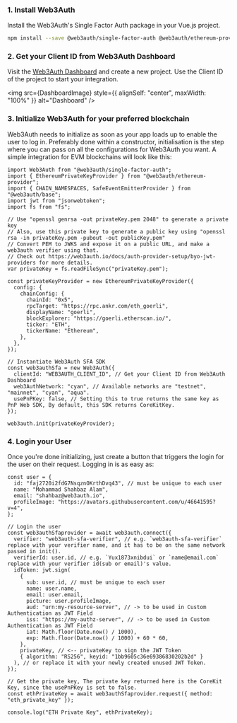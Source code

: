 
### 1. Install Web3Auth

Install the Web3Auth's Single Factor Auth package in your Vue.js project.

```bash npm2yarn
npm install --save @web3auth/single-factor-auth @web3auth/ethereum-provider
```

### 2. Get your Client ID from Web3Auth Dashboard

Visit the [Web3Auth Dashboard](https://dashboard.web3auth.io) and create a new project. Use the Client ID of the project to start your integration.

<img src={DashboardImage} style={{ alignSelf: "center", maxWidth: "100%" }} alt="Dashboard" />

### 3. Initialize Web3Auth for your preferred blockchain

Web3Auth needs to initialize as soon as your app loads up to enable the user to log in. Preferably done within a constructor, initialisation is the
step where you can pass on all the configurations for Web3Auth you want. A simple integration for EVM blockchains will look like this:

```tsx
import Web3Auth from "@web3auth/single-factor-auth";
import { EthereumPrivateKeyProvider } from "@web3auth/ethereum-provider";
import { CHAIN_NAMESPACES, SafeEventEmitterProvider } from "@web3auth/base";
import jwt from "jsonwebtoken";
import fs from "fs";

// Use "openssl genrsa -out privateKey.pem 2048" to generate a private key
// Also, use this private key to generate a public key using "openssl rsa -in privateKey.pem -pubout -out publicKey.pem"
// Convert PEM to JWKS and expose it on a public URL, and make a web3auth verifier using that.
// Check out https://web3auth.io/docs/auth-provider-setup/byo-jwt-providers for more details.
var privateKey = fs.readFileSync("privateKey.pem");

const privateKeyProvider = new EthereumPrivateKeyProvider({
  config: {
    chainConfig: {
      chainId: "0x5",
      rpcTarget: "https://rpc.ankr.com/eth_goerli",
      displayName: "goerli",
      blockExplorer: "https://goerli.etherscan.io/",
      ticker: "ETH",
      tickerName: "Ethereum",
    },
  },
});

// Instantiate Web3Auth SFA SDK
const web3authSfa = new Web3Auth({
  clientId: "WEB3AUTH_CLIENT_ID", // Get your Client ID from Web3Auth Dashboard
  web3AuthNetwork: "cyan", // Available networks are "testnet", "mainnet", "cyan", "aqua".
  usePnPKey: false, // Setting this to true returns the same key as PnP Web SDK, By default, this SDK returns CoreKitKey.
});

web3auth.init(privateKeyProvider);
```

### 4. Login your User

Once you're done initializing, just create a button that triggers the login for the user on their request. Logging in is as easy as:

```tsx
const user = {
  id: "faj2720i2fdG7NsqznOKrthDvq43", // must be unique to each user
  name: "Mohammad Shahbaz Alam",
  email: "shahbaz@web3auth.io",
  profileImage: "https://avatars.githubusercontent.com/u/46641595?v=4",
};

// Login the user
const web3authSfaprovider = await web3auth.connect({
  verifier: "web3auth-sfa-verifier", // e.g. `web3auth-sfa-verifier` replace with your verifier name, and it has to be on the same network passed in init().
  verifierId: user.id, // e.g. `Yux1873xnibdui` or `name@email.com` replace with your verifier id(sub or email)'s value.
  idToken: jwt.sign(
    {
      sub: user.id, // must be unique to each user
      name: user.name,
      email: user.email,
      picture: user.profileImage,
      aud: "urn:my-resource-server", // -> to be used in Custom Authentication as JWT Field
      iss: "https://my-authz-server", // -> to be used in Custom Authentication as JWT Field
      iat: Math.floor(Date.now() / 1000),
      exp: Math.floor(Date.now() / 1000) + 60 * 60,
    },
    privateKey, // <-- privateKey to sign the JWT Token
    { algorithm: "RS256", keyid: "1bb9605c36e69386830202b2d" }
  ), // or replace it with your newly created unused JWT Token.
});

// Get the private key, The private key returned here is the CoreKit Key, since the usePnPKey is set to false.
const ethPrivateKey = await web3authSfaprovider.request({ method: "eth_private_key" });

console.log("ETH Private Key", ethPrivateKey);
```
